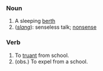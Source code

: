 ===Noun===
#A sleeping [[berth]]
#(''[[slang]]''): senseless talk; [[nonsense]]

===Verb===
#To [[truant]] from school.
#(obs.) To expel from a school.